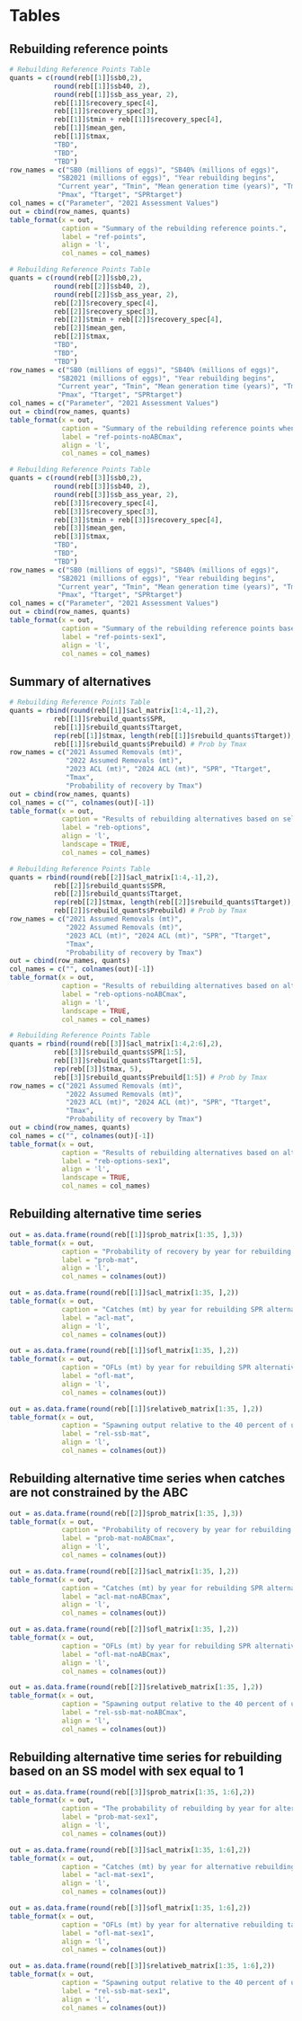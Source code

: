 \clearpage
# Tables

<!-- ## Rebuilding reference points and summary of alternatives -->
## Rebuilding reference points

```r
# Rebuilding Reference Points Table
quants = c(round(reb[[1]]$sb0,2), 
		   round(reb[[1]]$sb40, 2), 
		   round(reb[[1]]$sb_ass_year, 2),
		   reb[[1]]$recovery_spec[4],
		   reb[[1]]$recovery_spec[3], 
		   reb[[1]]$tmin + reb[[1]]$recovery_spec[4], 
		   reb[[1]]$mean_gen, 
		   reb[[1]]$tmax, 
		   "TBD",
		   "TBD",
		   "TBD")
row_names = c("SB0 (millions of eggs)", "SB40% (millions of eggs)", 
			"SB2021 (millions of eggs)", "Year rebuilding begins",
		    "Current year", "Tmin", "Mean generation time (years)", "Tmax", 
		    "Pmax", "Ttarget", "SPRtarget")
col_names = c("Parameter", "2021 Assessment Values")
out = cbind(row_names, quants)
table_format(x = out,
             caption = "Summary of the rebuilding reference points.",
             label = "ref-points",
             align = 'l',
             col_names = col_names)
```

```r
# Rebuilding Reference Points Table
quants = c(round(reb[[2]]$sb0,2), 
		   round(reb[[2]]$sb40, 2), 
		   round(reb[[2]]$sb_ass_year, 2),
		   reb[[2]]$recovery_spec[4],
		   reb[[2]]$recovery_spec[3], 
		   reb[[2]]$tmin + reb[[2]]$recovery_spec[4], 
		   reb[[2]]$mean_gen, 
		   reb[[2]]$tmax, 
		   "TBD",
		   "TBD",
		   "TBD")
row_names = c("SB0 (millions of eggs)", "SB40% (millions of eggs)", 
			"SB2021 (millions of eggs)", "Year rebuilding begins",
		    "Current year", "Tmin", "Mean generation time (years)", "Tmax", 
		    "Pmax", "Ttarget", "SPRtarget")
col_names = c("Parameter", "2021 Assessment Values")
out = cbind(row_names, quants)
table_format(x = out,
             caption = "Summary of the rebuilding reference points when catch is not constrained by the ABC.",
             label = "ref-points-noABCmax",
             align = 'l',
             col_names = col_names)
```

```r
# Rebuilding Reference Points Table
quants = c(round(reb[[3]]$sb0,2), 
		   round(reb[[3]]$sb40, 2), 
		   round(reb[[3]]$sb_ass_year, 2),
		   reb[[3]]$recovery_spec[4],
		   reb[[3]]$recovery_spec[3], 
		   reb[[3]]$tmin + reb[[3]]$recovery_spec[4], 
		   reb[[3]]$mean_gen, 
		   reb[[3]]$tmax, 
		   "TBD",
		   "TBD",
		   "TBD")
row_names = c("SB0 (millions of eggs)", "SB40% (millions of eggs)", 
			"SB2021 (millions of eggs)", "Year rebuilding begins",
		    "Current year", "Tmin", "Mean generation time (years)", "Tmax", 
		    "Pmax", "Ttarget", "SPRtarget")
col_names = c("Parameter", "2021 Assessment Values")
out = cbind(row_names, quants)
table_format(x = out,
             caption = "Summary of the rebuilding reference points based on an SS model with sex equal to 1.",
             label = "ref-points-sex1",
             align = 'l',
             col_names = col_names)
```

\clearpage

## Summary of alternatives

```r
# Rebuilding Reference Points Table
quants = rbind(round(reb[[1]]$acl_matrix[1:4,-1],2),
		   reb[[1]]$rebuild_quants$SPR,
		   reb[[1]]$rebuild_quants$Ttarget,
		   rep(reb[[1]]$tmax, length(reb[[1]]$rebuild_quants$Ttarget)),
		   reb[[1]]$rebuild_quants$Prebuild) # Prob by Tmax
row_names = c("2021 Assumed Removals (mt)", 
			  "2022 Assumed Removals (mt)",
			  "2023 ACL (mt)", "2024 ACL (mt)", "SPR", "Ttarget", 
			  "Tmax",
			  "Probability of recovery by Tmax")
out = cbind(row_names, quants)
col_names = c("", colnames(out)[-1])
table_format(x = out,
             caption = "Results of rebuilding alternatives based on selection of an SPR target or year for 50 percent probability of recovery based on the assumed removals for 2021-22.",
             label = "reb-options",
             align = 'l',
             landscape = TRUE,
             col_names = col_names)
```


```r
# Rebuilding Reference Points Table
quants = rbind(round(reb[[2]]$acl_matrix[1:4,-1],2),
		   reb[[2]]$rebuild_quants$SPR,
		   reb[[2]]$rebuild_quants$Ttarget,
		   rep(reb[[2]]$tmax, length(reb[[2]]$rebuild_quants$Ttarget)),
		   reb[[2]]$rebuild_quants$Prebuild) # Prob by Tmax
row_names = c("2021 Assumed Removals (mt)", 
			  "2022 Assumed Removals (mt)",
			  "2023 ACL (mt)", "2024 ACL (mt)", "SPR", "Ttarget", 
			  "Tmax",
			  "Probability of recovery by Tmax")
out = cbind(row_names, quants)
col_names = c("", colnames(out)[-1])
table_format(x = out,
             caption = "Results of rebuilding alternatives based on alternative SPR targets resulting in 50 percent probability of recovery by the target year listed based on the assumed removals for 2021-22 when catches are not constrained by the ABC.",
             label = "reb-options-noABCmax",
             align = 'l',
             landscape = TRUE,
             col_names = col_names)
```


```r
# Rebuilding Reference Points Table
quants = rbind(round(reb[[3]]$acl_matrix[1:4,2:6],2),
		   reb[[3]]$rebuild_quants$SPR[1:5],
		   reb[[3]]$rebuild_quants$Ttarget[1:5],
		   rep(reb[[3]]$tmax, 5),
		   reb[[3]]$rebuild_quants$Prebuild[1:5]) # Prob by Tmax
row_names = c("2021 Assumed Removals (mt)", 
			  "2022 Assumed Removals (mt)",
			  "2023 ACL (mt)", "2024 ACL (mt)", "SPR", "Ttarget", 
			  "Tmax",
			  "Probability of recovery by Tmax")
out = cbind(row_names, quants)
col_names = c("", colnames(out)[-1])
table_format(x = out,
             caption = "Results of rebuilding alternatives based on alternative target rebuilding years based on 50 percent probability of recovery.",
             label = "reb-options-sex1",
             align = 'l',
             landscape = TRUE,
             col_names = col_names)
```

\clearpage

## Rebuilding alternative time series 

```r
out = as.data.frame(round(reb[[1]]$prob_matrix[1:35, ],3))
table_format(x = out,
             caption = "Probability of recovery by year for rebuilding SPR alternatives assuming removals of 13.5 mt in 2021 and 2022, respectively.",
             label = "prob-mat",
             align = 'l',
             col_names = colnames(out))
```


```r
out = as.data.frame(round(reb[[1]]$acl_matrix[1:35, ],2))
table_format(x = out,
             caption = "Catches (mt) by year for rebuilding SPR alternatives assuming removals of 13.5 mt in 2021 and 2022, respectively.",
             label = "acl-mat",
             align = 'l',
             col_names = colnames(out))
```


```r
out = as.data.frame(round(reb[[1]]$ofl_matrix[1:35, ],2))
table_format(x = out,
             caption = "OFLs (mt) by year for rebuilding SPR alternatives assuming removals of 13.5 mt in 2021 and 2022, respectively.",
             label = "ofl-mat",
             align = 'l',
             col_names = colnames(out))
```


```r
out = as.data.frame(round(reb[[1]]$relativeb_matrix[1:35, ],2))
table_format(x = out,
             caption = "Spawning output relative to the 40 percent of unfished spawning output target by year for rebuilding SPR alternatives assuming removals of 13.5 mt in 2021 and 2022, respectively. ",
             label = "rel-ssb-mat",
             align = 'l',
             col_names = colnames(out))
```

\clearpage

## Rebuilding alternative time series when catches are not constrained by the ABC

```r
out = as.data.frame(round(reb[[2]]$prob_matrix[1:35, ],3))
table_format(x = out,
             caption = "Probability of recovery by year for rebuilding SPR alternatives assuming catch is not constrained by the ABC.",
             label = "prob-mat-noABCmax",
             align = 'l',
             col_names = colnames(out))
```


```r
out = as.data.frame(round(reb[[2]]$acl_matrix[1:35, ],2))
table_format(x = out,
             caption = "Catches (mt) by year for rebuilding SPR alternatives assuming catch is not constrained by the ABC.",
             label = "acl-mat-noABCmax",
             align = 'l',
             col_names = colnames(out))
```

```r
out = as.data.frame(round(reb[[2]]$ofl_matrix[1:35, ],2))
table_format(x = out,
             caption = "OFLs (mt) by year for rebuilding SPR alternatives assuming catch is not constrained by the ABC.",
             label = "ofl-mat-noABCmax",
             align = 'l',
             col_names = colnames(out))
```


```r
out = as.data.frame(round(reb[[2]]$relativeb_matrix[1:35, ],2))
table_format(x = out,
             caption = "Spawning output relative to the 40 percent of unfished spawning output target by year for rebuilding SPR alternatives assuming catch is not constrained by the ABC.",
             label = "rel-ssb-mat-noABCmax",
             align = 'l',
             col_names = colnames(out))
```

\clearpage

## Rebuilding alternative time series for rebuilding based on an SS model with sex equal to 1

```r
out = as.data.frame(round(reb[[3]]$prob_matrix[1:35, 1:6],2))
table_format(x = out,
             caption = "The probability of rebuilding by year for alternative rebuilding target years based on an SS model with sex equal to 1.",
             label = "prob-mat-sex1",
             align = 'l',
             col_names = colnames(out))
```

```r
out = as.data.frame(round(reb[[3]]$acl_matrix[1:35, 1:6],2))
table_format(x = out,
             caption = "Catches (mt) by year for alternative rebuilding target years based on an SS model with sex equal to 1.",
             label = "acl-mat-sex1",
             align = 'l',
             col_names = colnames(out))
```

```r
out = as.data.frame(round(reb[[3]]$ofl_matrix[1:35, 1:6],2))
table_format(x = out,
             caption = "OFLs (mt) by year for alternative rebuilding target years based on an SS model with sex equal to 1.",
             label = "ofl-mat-sex1",
             align = 'l',
             col_names = colnames(out))
```


```r
out = as.data.frame(round(reb[[3]]$relativeb_matrix[1:35, 1:6],2))
table_format(x = out,
             caption = "Spawning output relative to the 40 percent of unfished spawning output target by year for alternative rebuilding targets based on an SS model with sex equal to 1.",
             label = "rel-ssb-mat-sex1",
             align = 'l',
             col_names = colnames(out))
```